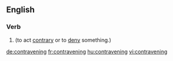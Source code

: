 ==English==

===Verb===
{{head|en}}

# {{present participle of|contravene}} (to act [[contrary]] or to [[deny]] something.)

[[de:contravening]]
[[fr:contravening]]
[[hu:contravening]]
[[vi:contravening]]